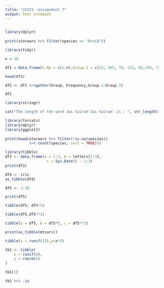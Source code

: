 ---
title: "22233 -assignment 7"
output: html_notebook
---

```{r}
̥
library(dplyr)
 
print(starwars %>% filter(species == "Droid"))
```

```{r}
library(tidyr)

n = 10

df1 = data.frame(S.No = c(1:n),Group.1 = c(23, 345, 76, 212, 88,199, 72, 35, 90,265),Group.2 = c(117, 89, 66, 334, 90,101, 178, 233, 45, 200),Group.3 = c(29, 101, 239, 289, 176,320, 89, 109, 199, 56))

head(df1)
```

```{r}
df2 <- df1 %>%gather(Group, Frequency,Group.1:Group.3)

df2
```

```{r}
library(stringr)

cat("The length of the word Jai Sairam'Jai Sairam' is : ", str_length("Jai Sairam"))
```

```{r}
library(forcats)
library(dplyr)
library(ggplot2)
 
print(head(starwars %>% filter(!is.na(species))
           %>% count(species, sort = TRUE)))
```

```{r}
library(tibble)
df3 <- data.frame(a = 1:3, b = letters[1:3],
                   c = Sys.Date() - 1:3)
print(df3)
```

```{r}
df4 <- iris
as_tibble(df4)
```

```{r}
df5 <- 1:10

print(df5)
```

```{r}
tibble(df5, df5*5)
```

```{r}
tibble(df5,df5**2)
```

```{r}
tibble(a = df5, b = df5*5, c = df5**2)
```

```{r}
print(as_tibble(mtcars))
```

```{r}
tibble(x = runif(15),y=x*3)
```

```{r}
tb1 <- tibble(
    x = runif(8),
    y = rnorm(8)
)

tb1[1]
```

```{r}
tb1 %>% .$x
```
